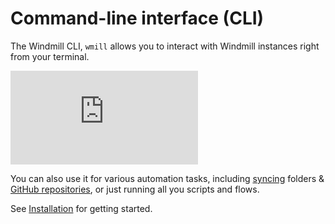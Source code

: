 
# Command-line interface (CLI)

The Windmill CLI, `wmill` allows you to interact with Windmill instances right from your
terminal.

<iframe
	style={{ aspectRatio: '16/9' }}
	src="https://www.youtube.com/embed/TXtmLrToxoI"
	title="YouTube video player"
	frameBorder="0"
	allow="accelerometer; autoplay; clipboard-write; encrypted-media; gyroscope; picture-in-picture; web-share"
	allowFullScreen
	className="border-2 rounded-lg object-cover w-full dark:border-gray-800"
></iframe>

<br />

You can also use it for various automation tasks, including
[syncing](./sync.mdx) folders &
[GitHub repositories](./sync.mdx), or just running all you scripts and flows.

See [Installation](./installation.md) for getting started.

<div className="grid grid-cols-2 gap-6 mb-4">
	<DocCard
		title="Installation"
		description="How to install the CLI"
		href="/docs/advanced/cli/installation"
	/>
	<DocCard
		title="Local development"
		description="Develop from various environments such as your terminal, VS Code, and JetBrains IDEs."
		href="/docs/advanced/local_development"
	/>
</div>
